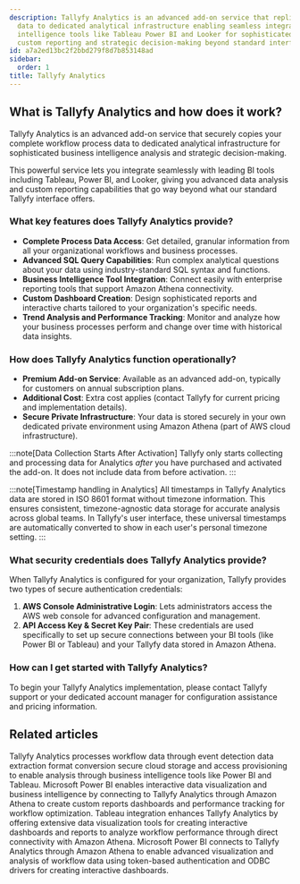 ```yaml
---
description: Tallyfy Analytics is an advanced add-on service that replicates workflow
  data to dedicated analytical infrastructure enabling seamless integration with business
  intelligence tools like Tableau Power BI and Looker for sophisticated data analysis
  custom reporting and strategic decision-making beyond standard interface limitations.
id: a7a2ed13bc2f2bbd279f8d7b853148ad
sidebar:
  order: 1
title: Tallyfy Analytics
---
```


## What is Tallyfy Analytics and how does it work?

Tallyfy Analytics is an advanced add-on service that securely copies your complete workflow process data to dedicated analytical infrastructure for sophisticated business intelligence analysis and strategic decision-making.

This powerful service lets you integrate seamlessly with leading BI tools including Tableau, Power BI, and Looker, giving you advanced data analysis and custom reporting capabilities that go way beyond what our standard Tallyfy interface offers.

### What key features does Tallyfy Analytics provide?

- **Complete Process Data Access**: Get detailed, granular information from all your organizational workflows and business processes.
- **Advanced SQL Query Capabilities**: Run complex analytical questions about your data using industry-standard SQL syntax and functions.
- **Business Intelligence Tool Integration**: Connect easily with enterprise reporting tools that support Amazon Athena connectivity.
- **Custom Dashboard Creation**: Design sophisticated reports and interactive charts tailored to your organization's specific needs.
- **Trend Analysis and Performance Tracking**: Monitor and analyze how your business processes perform and change over time with historical data insights.

### How does Tallyfy Analytics function operationally?

- **Premium Add-on Service**: Available as an advanced add-on, typically for customers on annual subscription plans.
- **Additional Cost**: Extra cost applies (contact Tallyfy for current pricing and implementation details).
- **Secure Private Infrastructure**: Your data is stored securely in your own dedicated private environment using Amazon Athena (part of AWS cloud infrastructure).

:::note[Data Collection Starts After Activation]
Tallyfy only starts collecting and processing data for Analytics *after* you have purchased and activated the add-on. It does not include data from before activation.
:::

:::note[Timestamp handling in Analytics]
All timestamps in Tallyfy Analytics data are stored in ISO 8601 format without timezone information. This ensures consistent, timezone-agnostic data storage for accurate analysis across global teams. In Tallyfy's user interface, these universal timestamps are automatically converted to show in each user's personal timezone setting.
:::

### What security credentials does Tallyfy Analytics provide?

When Tallyfy Analytics is configured for your organization, Tallyfy provides two types of secure authentication credentials:

1. **AWS Console Administrative Login**: Lets administrators access the AWS web console for advanced configuration and management.
2. **API Access Key & Secret Key Pair**: These credentials are used specifically to set up secure connections between your BI tools (like Power BI or Tableau) and your Tallyfy data stored in Amazon Athena.

### How can I get started with Tallyfy Analytics?

To begin your Tallyfy Analytics implementation, please contact Tallyfy support or your dedicated account manager for configuration assistance and pricing information.


<PageTree />


## Related articles
<CardGrid>
<LinkTitleCard header="<b>Analytics > How Tallyfy Analytics works</b>" href="/products/pro/integrations/analytics/how-does-tallyfy-analytics-process-my-data/" > Tallyfy Analytics processes workflow data through event detection data extraction format conversion secure cloud storage and access provisioning to enable analysis through business intelligence tools like Power BI and Tableau. </LinkTitleCard>
<LinkTitleCard header="<b>Analytics > Power BI</b>" href="/products/pro/integrations/analytics/powerbi/" > Microsoft Power BI enables interactive data visualization and business intelligence by connecting to Tallyfy Analytics through Amazon Athena to create custom reports dashboards and performance tracking for workflow optimization. </LinkTitleCard>
<LinkTitleCard header="<b>Analytics > Tableau</b>" href="/products/pro/integrations/analytics/tableau/" > Tableau integration enhances Tallyfy Analytics by offering extensive data visualization tools for creating interactive dashboards and reports to analyze workflow performance through direct connectivity with Amazon Athena. </LinkTitleCard>
<LinkTitleCard header="<b>Powerbi > Connect Power BI</b>" href="/products/pro/integrations/analytics/powerbi/how-to-analyze-tallyfy-workflows-with-power-bi/" > Microsoft Power BI connects to Tallyfy Analytics through Amazon Athena to enable advanced visualization and analysis of workflow data using token-based authentication and ODBC drivers for creating interactive dashboards. </LinkTitleCard>
</CardGrid>